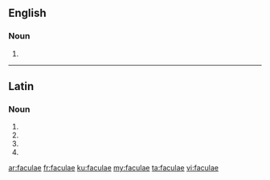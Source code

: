 ==English==

===Noun===
{{head|en|plural}}

# {{plural of|facula|lang=en|nocat=1}}

----

==Latin==

===Noun===
{{la-noun-form|faculae}}

# {{inflection of|facula||nom|p|lang=la}}
# {{inflection of|facula||gen|s|lang=la}}
# {{inflection of|facula||dat|s|lang=la}}
# {{inflection of|facula||voc|p|lang=la}}

[[ar:faculae]]
[[fr:faculae]]
[[ku:faculae]]
[[my:faculae]]
[[ta:faculae]]
[[vi:faculae]]